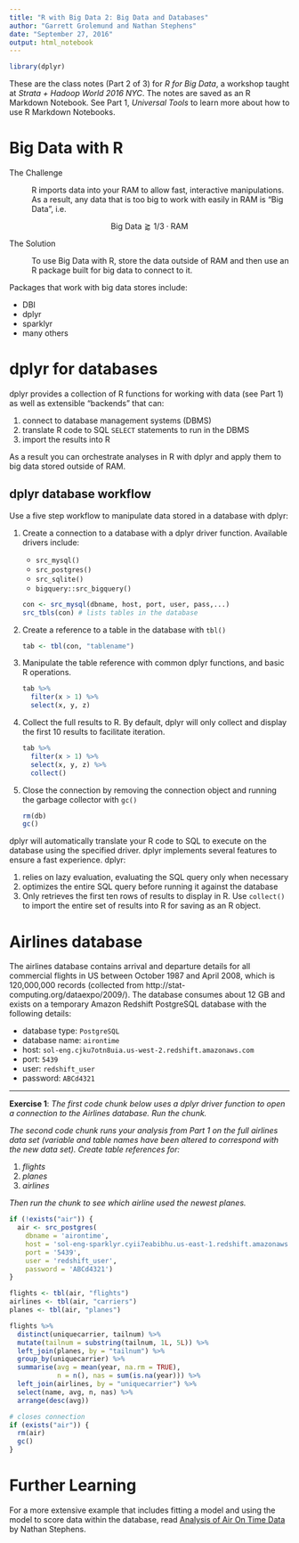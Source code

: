 ```yaml
---
title: "R with Big Data 2: Big Data and Databases"
author: "Garrett Grolemund and Nathan Stephens"
date: "September 27, 2016"
output: html_notebook
---
```


```r
library(dplyr)
```

These are the class notes (Part 2 of 3) for *R for Big Data*, a workshop taught at *Strata + Hadoop World 2016 NYC*. The notes are saved as an R Markdown Notebook. See Part 1, *Universal Tools* to learn more about how to use R Markdown Notebooks.

# Big Data with R

The Challenge

: R imports data into your RAM to allow fast, interactive manipulations. As a result, any data that is too big to work with easily in RAM is "Big Data", i.e.

$$\text{Big Data}\gtrapprox 1/3 \cdot \text{RAM}$$

The Solution

: To use Big Data with R, store the data outside of RAM and then use an R package built for big data to connect to it. 

Packages that work with big data stores include:

* DBI
* dplyr
* sparklyr
* many others

# dplyr for databases

dplyr provides a collection of R functions for working with data (see Part 1) as well as extensible "backends" that can:

1. connect to database management systems (DBMS)
2. translate R code to SQL `SELECT` statements to run in the DBMS
3. import the results into R

As a result you can orchestrate analyses in R with dplyr and apply them to big data stored outside of RAM.

## dplyr database workflow

Use a five step workflow to manipulate data stored in a database with dplyr:

1. Create a connection to a database with a dplyr driver function.     Available drivers include:

      *  `src_mysql()`
      *  `src_postgres()`
      *  `src_sqlite()`
      *  `bigquery::src_bigquery()`

    ````r
    con <- src_mysql(dbname, host, port, user, pass,...)
    src_tbls(con) # lists tables in the database
    ````

2. Create a reference to a table in the database with `tbl()`

    ````r
    tab <- tbl(con, "tablename")
    ````

3. Manipulate the table reference with common dplyr functions, and basic R operations.

    ````r
    tab %>% 
      filter(x > 1) %>% 
      select(x, y, z)
    ````

4. Collect the full results to R. By default, dplyr will only collect and display the first 10 results to facilitate iteration.

    ````r
    tab %>% 
      filter(x > 1) %>% 
      select(x, y, z) %>% 
      collect()
    ````

5. Close the connection by removing the connection object and running the garbage collector with `gc()`

    ````r
    rm(db)
    gc()
    ````
    
dplyr will automatically translate your R code to SQL to execute on the database using the specified driver. dplyr implements several features to ensure a fast experience. dplyr:

1. relies on lazy evaluation, evaluating the SQL query only when necessary
2. optimizes the entire SQL query before running it against the database
3. Only retrieves the first ten rows of results to display in R. Use `collect()` to import the entire set of results into R for saving as an R object.

# Airlines database

The airlines database contains arrival and departure details for all commercial flights in US between October 1987 and April 2008, which is 120,000,000 records (collected from http://stat-computing.org/dataexpo/2009/). The database consumes about 12 GB and exists on a temporary Amazon Redshift PostgreSQL database with the following details:

* database type: `PostgreSQL` 
* database name: `airontime` 
* host: `sol-eng.cjku7otn8uia.us-west-2.redshift.amazonaws.com`
* port: `5439`
* user: `redshift_user`
* password: `ABCd4321`

***

**Exercise 1**: *The first code chunk below uses a dplyr driver function to open a connection to the Airlines database. Run the chunk.*

*The second code chunk runs your analysis from Part 1 on the full airlines data set (variable and table names have been altered to correspond with the new data set). Create table references for:*

1. *flights*
2. *planes*
3. *airlines*

*Then run the chunk to see which airline used the newest planes.*

```r
if (!exists("air")) {
  air <- src_postgres(
    dbname = 'airontime', 
    host = 'sol-eng-sparklyr.cyii7eabibhu.us-east-1.redshift.amazonaws.com', 
    port = '5439', 
    user = 'redshift_user', 
    password = 'ABCd4321')
}
```


```r
flights <- tbl(air, "flights")
airlines <- tbl(air, "carriers")
planes <- tbl(air, "planes")

flights %>%
  distinct(uniquecarrier, tailnum) %>%
  mutate(tailnum = substring(tailnum, 1L, 5L)) %>%
  left_join(planes, by = "tailnum") %>%
  group_by(uniquecarrier) %>%
  summarise(avg = mean(year, na.rm = TRUE), 
            n = n(), nas = sum(is.na(year))) %>%
  left_join(airlines, by = "uniquecarrier") %>%
  select(name, avg, n, nas) %>%
  arrange(desc(avg))

# closes connection
if (exists("air")) { 
  rm(air)
  gc()
}
```


# Further Learning

For a more extensive example that includes fitting a model and using the model to score data within the database, read [Analysis of Air On Time Data](http://www.rpubs.com/nwstephens/airontime) by Nathan Stephens.